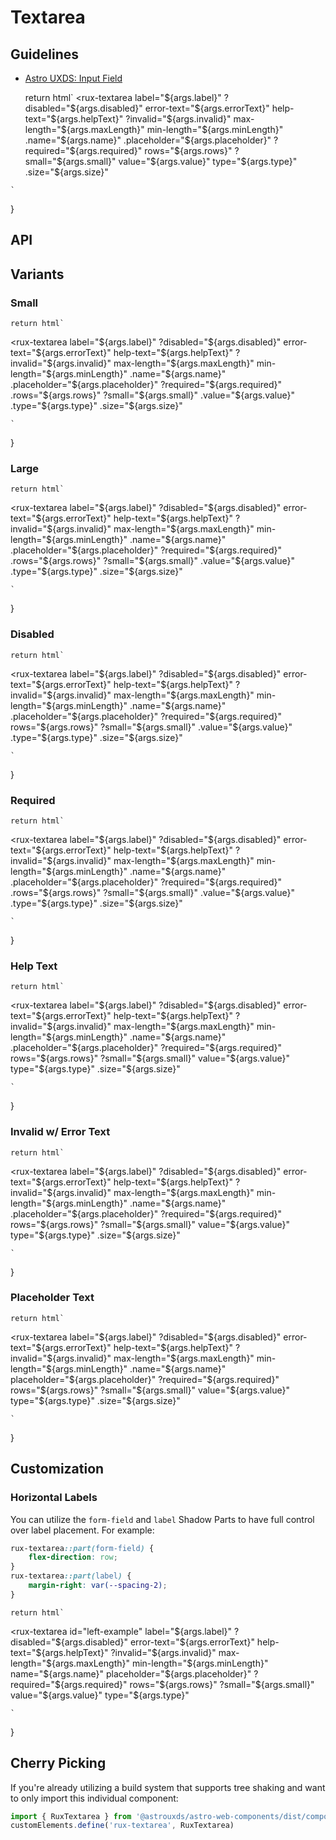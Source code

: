 
<Meta of={TextareaStories} />

# Textarea

## Guidelines

*   [Astro UXDS: Input Field](https://www.astrouxds.com/components/input-field/)

    return html`
<rux-textarea
    label="${args.label}"
    ?disabled="${args.disabled}"
    error-text="${args.errorText}"
    help-text="${args.helpText}"
    ?invalid="${args.invalid}"
    max-length="${args.maxLength}"
    min-length="${args.minLength}"
    .name="${args.name}"
    .placeholder="${args.placeholder}"
    ?required="${args.required}"
    rows="${args.rows}"
    ?small="${args.small}"
    value="${args.value}"
    type="${args.type}"
    .size="${args.size}"
></rux-textarea>
    `
}

<Canvas>
  <Story of={TextareaStories.Default_} />
</Canvas>

## API

<ArgsTable of="rux-textarea" />

## Variants

### Small

    return html`
<rux-textarea
    label="${args.label}"
    ?disabled="${args.disabled}"
    error-text="${args.errorText}"
    help-text="${args.helpText}"
    ?invalid="${args.invalid}"
    max-length="${args.maxLength}"
    min-length="${args.minLength}"
    .name="${args.name}"
    .placeholder="${args.placeholder}"
    ?required="${args.required}"
    .rows="${args.rows}"
    ?small="${args.small}"
    .value="${args.value}"
    .type="${args.type}"
    .size="${args.size}"
></rux-textarea>
    `
}

<Canvas>
  <Story of={TextareaStories.Small_} />
</Canvas>

### Large

    return html`
<rux-textarea
    label="${args.label}"
    ?disabled="${args.disabled}"
    error-text="${args.errorText}"
    help-text="${args.helpText}"
    ?invalid="${args.invalid}"
    max-length="${args.maxLength}"
    min-length="${args.minLength}"
    .name="${args.name}"
    .placeholder="${args.placeholder}"
    ?required="${args.required}"
    .rows="${args.rows}"
    ?small="${args.small}"
    .value="${args.value}"
    .type="${args.type}"
    .size="${args.size}"
></rux-textarea>
    `
}

<Canvas>
  <Story of={TextareaStories.Large_} />
</Canvas>

### Disabled

    return html`
<rux-textarea
    label="${args.label}"
    ?disabled="${args.disabled}"
    error-text="${args.errorText}"
    help-text="${args.helpText}"
    ?invalid="${args.invalid}"
    max-length="${args.maxLength}"
    min-length="${args.minLength}"
    .name="${args.name}"
    .placeholder="${args.placeholder}"
    ?required="${args.required}"
    rows="${args.rows}"
    ?small="${args.small}"
    .value="${args.value}"
    .type="${args.type}"
    .size="${args.size}"
></rux-textarea>
    `
}

<Canvas>
  <Story of={TextareaStories.Disabled_} />
</Canvas>

### Required

    return html`
<rux-textarea
    label="${args.label}"
    ?disabled="${args.disabled}"
    error-text="${args.errorText}"
    help-text="${args.helpText}"
    ?invalid="${args.invalid}"
    max-length="${args.maxLength}"
    min-length="${args.minLength}"
    .name="${args.name}"
    .placeholder="${args.placeholder}"
    ?required="${args.required}"
    .rows="${args.rows}"
    ?small="${args.small}"
    .value="${args.value}"
    .type="${args.type}"
    .size="${args.size}"
></rux-textarea>
    `
}

<Canvas>
  <Story of={TextareaStories.Required_} />
</Canvas>

### Help Text

    return html`
<rux-textarea
    label="${args.label}"
    ?disabled="${args.disabled}"
    error-text="${args.errorText}"
    help-text="${args.helpText}"
    ?invalid="${args.invalid}"
    max-length="${args.maxLength}"
    min-length="${args.minLength}"
    .name="${args.name}"
    .placeholder="${args.placeholder}"
    ?required="${args.required}"
    rows="${args.rows}"
    ?small="${args.small}"
    value="${args.value}"
    type="${args.type}"
    .size="${args.size}"
></rux-textarea>
    `
}

<Canvas>
  <Story of={TextareaStories.HelpText_} />
</Canvas>

### Invalid w/ Error Text

    return html`
<rux-textarea
    label="${args.label}"
    ?disabled="${args.disabled}"
    error-text="${args.errorText}"
    help-text="${args.helpText}"
    ?invalid="${args.invalid}"
    max-length="${args.maxLength}"
    min-length="${args.minLength}"
    .name="${args.name}"
    .placeholder="${args.placeholder}"
    ?required="${args.required}"
    rows="${args.rows}"
    ?small="${args.small}"
    value="${args.value}"
    type="${args.type}"
    .size="${args.size}"
></rux-textarea>
    `
}

<Canvas>
  <Story of={TextareaStories.Invalid_} />
</Canvas>

### Placeholder Text

    return html`
<rux-textarea
    label="${args.label}"
    ?disabled="${args.disabled}"
    error-text="${args.errorText}"
    help-text="${args.helpText}"
    ?invalid="${args.invalid}"
    max-length="${args.maxLength}"
    min-length="${args.minLength}"
    .name="${args.name}"
    placeholder="${args.placeholder}"
    ?required="${args.required}"
    rows="${args.rows}"
    ?small="${args.small}"
    value="${args.value}"
    type="${args.type}"
    .size="${args.size}"
></rux-textarea>
    `
}

<Canvas>
  <Story of={TextareaStories.Placeholder_} />
</Canvas>

## Customization

### Horizontal Labels

You can utilize the `form-field` and `label` Shadow Parts to have full control over label placement. For example:

```css
rux-textarea::part(form-field) {
    flex-direction: row;
}
rux-textarea::part(label) {
    margin-right: var(--spacing-2);
}
```

    return html`
<style>
    #left-example::part(form-field) {
        flex-direction: row;
    }
    #left-example::part(label) {
        margin-right: var(--spacing-2);
    }
</style>
<rux-textarea
    id="left-example"
    label="${args.label}"
    ?disabled="${args.disabled}"
    error-text="${args.errorText}"
    help-text="${args.helpText}"
    ?invalid="${args.invalid}"
    max-length="${args.maxLength}"
    min-length="${args.minLength}"
    name="${args.name}"
    placeholder="${args.placeholder}"
    ?required="${args.required}"
    rows="${args.rows}"
    ?small="${args.small}"
    value="${args.value}"
    type="${args.type}"
></rux-textarea>
    `
}

<Canvas>
  <Story of={TextareaStories.HorizontalLabel_} />
</Canvas>

## Cherry Picking

If you're already utilizing a build system that supports tree shaking and want to only import this individual component:

```js
import { RuxTextarea } from '@astrouxds/astro-web-components/dist/components/rux-textarea.js'
customElements.define('rux-textarea', RuxTextarea)
```
